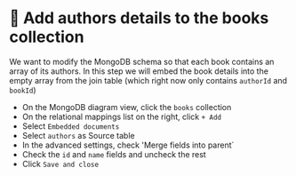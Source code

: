 
# 👐 Add authors details to the books collection

We want to modify the MongoDB schema so that each book contains an array of its authors.
In this step we will embed the book details into the empty array from the join table (which right now only contains `authorId` and `bookId`)

- On the MongoDB diagram view, click the `books` collection
- On the relational mappings list on the right, click `+ Add`
- Select `Embedded documents`
- Select `authors` as Source table
- In the advanced settings, check 'Merge fields into parent`
- Check the `id` and `name` fields and uncheck the rest
- Click `Save and close` 




<Screenshot url="https://www.mongodb.com/products/tools/relational-migrator" src="img/130-image-001.png" alt="Screenshot of the connect modal" />

